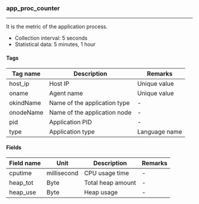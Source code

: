 ### app_proc_counter

* * *

It is the metric of the application process.

- Collection interval: 5 seconds
- Statistical data: 5 minutes, 1 hour

#### Tags

| Tag name  | Description                  | Remarks       |
| --------- | ---------------------------- | ------------- |
| host_ip   | Host IP                      | Unique value  |
| oname     | Agent name                   | Unique value  |
| okindName | Name of the application type | -             |
| onodeName | Name of the application node | -             |
| pid       | Application PID              | -             |
| type      | Application type             | Language name |

#### Fields

| Field name | Unit        | Description       | Remarks |
| ---------- | ----------- | ----------------- | ------- |
| cputime    | millisecond | CPU usage time    | -       |
| heap_tot   | Byte        | Total heap amount | -       |
| heap_use   | Byte        | Heap usage        | -       |
